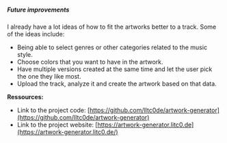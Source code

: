 ##### Future improvements

I already have a lot ideas of how to fit the artworks better to a track.
Some of the ideas include:
- Being able to select genres or other categories related to the music style.
- Choose colors that you want to have in the artwork.
- Have multiple versions created at the same time and let the user pick the one they like most.
- Upload the track, analyze it and create the artwork based on that data.

**Ressources:**

- Link to the project code: [https://github.com/lItc0de/artwork-generator](https://github.com/lItc0de/artwork-generator)
- Link to the project website: [https://artwork-generator.litc0.de](https://artwork-generator.litc0.de/)

